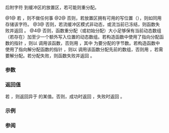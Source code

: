 {{cpp/io/strstreambuf/title | overflow }}
{{cpp/io/strstreambuf/navbar}}
{{ddcl|deprecated=c++98|removed=c++26|1=
protected:
virtual int_type overflow (int_type c = EOF);
}}

后附字符 {{c|c}} 到缓冲区的放置区，若可能则重分配。

@1@ 若 {{tt|1=c == EOF}}，则不做任何事
@2@ 否则，若放置区拥有可用的写位置（{{c|pptr() &lt; epptr()}}），则如同用 {{c|1=*pptr()++ = c}} 存储该字符。
@3@ 否则，若流缓冲区模式非动态，或流当前已冻结，则函数失败并返回 {{c|EOF}}。
@4@ 否则，函数重分配（或初始分配）大小足够保有当前动态数组（若存在）加至少一个额外写入位置的动态数组。若构造函数中使用了指向分配函数的指针 {{tt|palloc}}，则以 {{c|(*palloc)(n)}} 调用该函数，否则用 {{c|new char[n]}}，其中 {{tt|n}} 为要分配的字节数。若构造函数中使用了指向解分配函数的指针 {{tt|pfree}}，则以 {{c|(*pfree)(p)}} 调用该函数分配先前的数组，否则用 {{c|delete[] p}}，若需要解分配。若分配失败，则函数失败并返回 {{c|EOF}} 。

===参数===
{{par begin}}
{{par|c|要存储于放置区的字符}}
{{par end}}

===返回值===
若 {{c|1=c == EOF}}，则返回异于 {{c|EOF}} 的某值。否则，成功时返回 {{c|(unsigned char)(c)}}，失败时返回 {{lc|EOF}}。

===示例===
{{example
|code=
#include &lt;iostream&gt;
#include &lt;strstream&gt;

struct mybuf : std::strstreambuf
{
    int_type overflow(int_type c) 
    {
        std::cout &lt;&lt; "overflow() 前：放置区的大小为 " &lt;&lt; epptr()-pbase()
                  &lt;&lt; "，有 " &lt;&lt; epptr()-pptr() &lt;&lt; " 个可用写入位置\n";
        int_type rc = std::strstreambuf::overflow(c);
        std::cout &lt;&lt; "overflow() 后：放置区的大小为 " &lt;&lt; epptr()-pbase()
                  &lt;&lt; "，有 " &lt;&lt; epptr()-pptr() &lt;&lt; " 个可用写入位置\n";
        return rc;
    }
};

int main()
{
    mybuf sbuf; // 读写动态 strstreambuf
    std::iostream stream(&amp;sbuf);

    stream &lt;&lt; "Sufficiently long string to overflow the initial allocation, at least "
           &lt;&lt; " on some systems.";
}
|p=true
|output=
overflow() 前：放置区的大小为 16，有 0 个可用写入位置
overflow() 后：放置区的大小为 32，有 15 个可用写入位置
overflow() 前：放置区的大小为 32 个 0 个可用写入位置
overflow() 后：放置区的大小为 64 个 31 个可用写入位置
overflow() 前：放置区的大小为 64 个 0 个可用写入位置
overflow() 后：放置区的大小为 128 个 63 个可用写入位置
}}

===参阅===
{{dsc begin}}
{{dsc inc|cpp/io/basic_streambuf/dsc overflow}}
{{dsc inc|cpp/io/basic_stringbuf/dsc overflow}}
{{dsc inc|cpp/io/basic_filebuf/dsc overflow}}
{{dsc inc|cpp/io/basic_streambuf/dsc sputc}}
{{dsc inc|cpp/io/basic_ostream/dsc put}}
{{dsc end}}

{{langlinks|en|ja}}